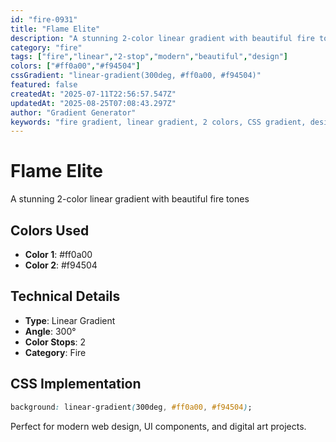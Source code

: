 ```yaml
---
id: "fire-0931"
title: "Flame Elite"
description: "A stunning 2-color linear gradient with beautiful fire tones"
category: "fire"
tags: ["fire","linear","2-stop","modern","beautiful","design"]
colors: ["#ff0a00","#f94504"]
cssGradient: "linear-gradient(300deg, #ff0a00, #f94504)"
featured: false
createdAt: "2025-07-11T22:56:57.547Z"
updatedAt: "2025-08-25T07:08:43.297Z"
author: "Gradient Generator"
keywords: "fire gradient, linear gradient, 2 colors, CSS gradient, design, #ff0a00, #f94504"
---
```


# Flame Elite

A stunning 2-color linear gradient with beautiful fire tones

## Colors Used
- **Color 1**: #ff0a00
- **Color 2**: #f94504

## Technical Details
- **Type**: Linear Gradient
- **Angle**: 300°
- **Color Stops**: 2
- **Category**: Fire

## CSS Implementation
```css
background: linear-gradient(300deg, #ff0a00, #f94504);
```

Perfect for modern web design, UI components, and digital art projects.
